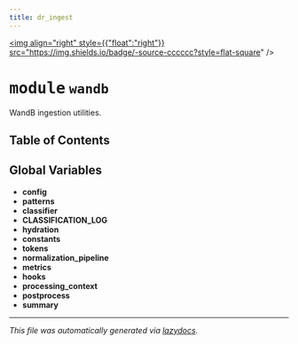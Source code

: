 ```yaml
---
title: dr_ingest
---
```


<a href="https://github.com/drothermel/dr_ingest/blob/main/src/dr_ingest/wandb.py"><img align="right" style={{"float":"right"}} src="https://img.shields.io/badge/-source-cccccc?style=flat-square" /></a>

# <kbd>module</kbd> `wandb`
WandB ingestion utilities.


## Table of Contents



**Global Variables**
---------------
- **config**
- **patterns**
- **classifier**
- **CLASSIFICATION_LOG**
- **hydration**
- **constants**
- **tokens**
- **normalization_pipeline**
- **metrics**
- **hooks**
- **processing_context**
- **postprocess**
- **summary**




---

_This file was automatically generated via [lazydocs](https://github.com/ml-tooling/lazydocs)._
